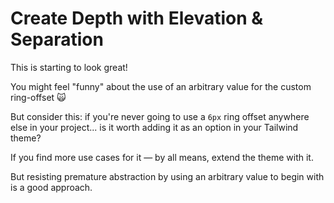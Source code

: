# Create Depth with Elevation & Separation

This is starting to look great!

You might feel "funny" about the use of an arbitrary value for the custom ring-offset 🙀

But consider this: if you're never going to use a `6px` ring offset anywhere else in your project... is it worth adding it as an option in your Tailwind theme?

If you find more use cases for it — by all means, extend the theme with it.

But resisting premature abstraction by using an arbitrary value to begin with is a good approach.
